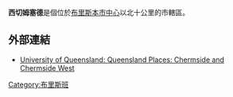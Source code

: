 '''西切姆塞德'''是個位於[[布里斯本市中心|布里斯本市中心]]以北十公里的市轄區。

==外部連結==
* [http://queenslandplaces.com.au/chermside-and-chermside-west University of Queensland: Queensland Places: Chermside and Chermside West] {{Wayback|url=http://queenslandplaces.com.au/chermside-and-chermside-west |date=20210306122829 }}

{{coord|27|22|53|S|153|00|44|E|region:AU-QLD_type:city|display=title}}

[[Category:布里斯班|Category:布里斯班]]